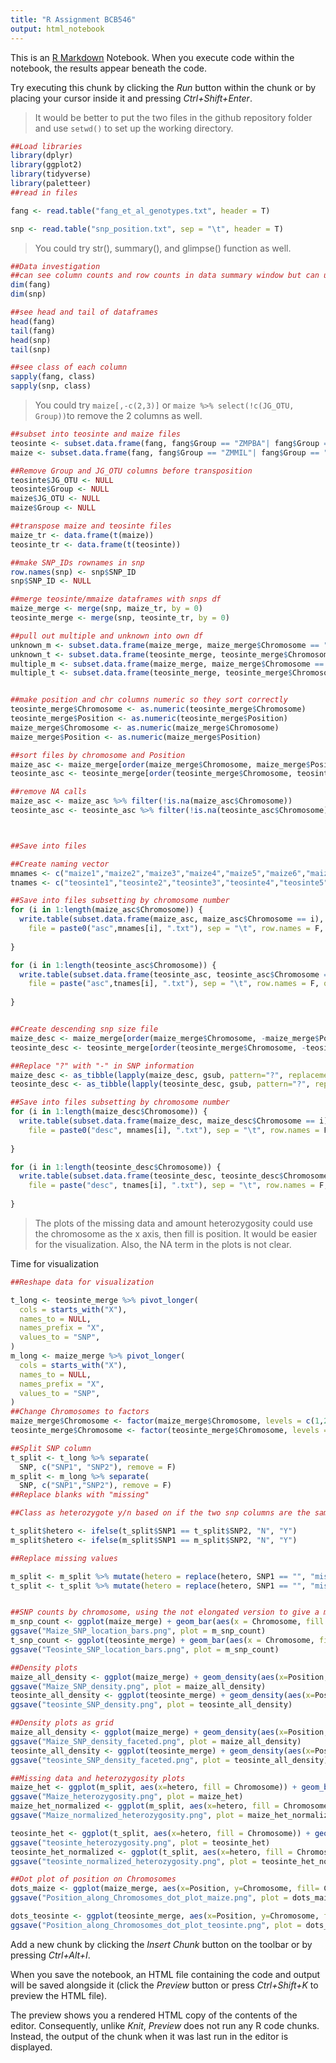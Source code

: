 ```yaml
---
title: "R Assignment BCB546"
output: html_notebook
---
```


This is an [R Markdown](http://rmarkdown.rstudio.com) Notebook. When you execute code within the notebook, the results appear beneath the code. 

Try executing this chunk by clicking the *Run* button within the chunk or by placing your cursor inside it and pressing *Ctrl+Shift+Enter*. 


> It would be better to put the two files in the github repository folder and use `setwd()` to set up the working directory.

```r
##Load libraries
library(dplyr)
library(ggplot2)
library(tidyverse)
library(paletteer)
##read in files 

fang <- read.table("fang_et_al_genotypes.txt", header = T)

snp <- read.table("snp_position.txt", sep = "\t", header = T)
```

> You could try str(), summary(), and glimpse() function as well.

```r
##Data investigation
##can see column counts and row counts in data summary window but can use the following if unsure
dim(fang)
dim(snp)

##see head and tail of dataframes
head(fang)
tail(fang)
head(snp)
tail(snp)

##see class of each column
sapply(fang, class)
sapply(snp, class)
```


> You could try `maize[,-c(2,3)]` or `maize %>% select(!c(JG_OTU, Group))`to remove the 2 columns as well.

```r
##subset into teosinte and maize files
teosinte <- subset.data.frame(fang, fang$Group == "ZMPBA"| fang$Group == "ZMPIL"|fang$Group == "ZMPJA")
maize <- subset.data.frame(fang, fang$Group == "ZMMIL"| fang$Group == "ZMMLR"|fang$Group == "ZMMMR")

##Remove Group and JG_OTU columns before transposition
teosinte$JG_OTU <- NULL
teosinte$Group <- NULL
maize$JG_OTU <- NULL
maize$Group <- NULL

##transpose maize and teosinte files 
maize_tr <- data.frame(t(maize))
teosinte_tr <- data.frame(t(teosinte))

##make SNP_IDs rownames in snp
row.names(snp) <- snp$SNP_ID
snp$SNP_ID <- NULL

##merge teosinte/mmaize dataframes with snps df
maize_merge <- merge(snp, maize_tr, by = 0)
teosinte_merge <- merge(snp, teosinte_tr, by = 0)

##pull out multiple and unknown into own df 
unknown_m <- subset.data.frame(maize_merge, maize_merge$Chromosome == "unknown")
unknown_t <- subset.data.frame(teosinte_merge, teosinte_merge$Chromosome == "unknown")
multiple_m <- subset.data.frame(maize_merge, maize_merge$Chromosome == "multiple")
multiple_t <- subset.data.frame(teosinte_merge, teosinte_merge$Chromosome == "multiple")


##make position and chr columns numeric so they sort correctly
teosinte_merge$Chromosome <- as.numeric(teosinte_merge$Chromosome)
teosinte_merge$Position <- as.numeric(teosinte_merge$Position)
maize_merge$Chromosome <- as.numeric(maize_merge$Chromosome)
maize_merge$Position <- as.numeric(maize_merge$Position)

##sort files by chromosome and Position
maize_asc <- maize_merge[order(maize_merge$Chromosome, maize_merge$Position),]
teosinte_asc <- teosinte_merge[order(teosinte_merge$Chromosome, teosinte_merge$Position),]

##remove NA calls 
maize_asc <- maize_asc %>% filter(!is.na(maize_asc$Chromosome))
teosinte_asc <- teosinte_asc %>% filter(!is.na(teosinte_asc$Chromosome))



##Save into files

##Create naming vector 
mnames <- c("maize1","maize2","maize3","maize4","maize5","maize6","maize7","maize8","maize9","maize10")
tnames <- c("teosinte1","teosinte2","teosinte3","teosinte4","teosinte5","teosinte6","teosinte7","teosinte8","teosinte9","teosinte10")

##Save into files subsetting by chromosome number
for (i in 1:length(maize_asc$Chromosome)) {
  write.table(subset.data.frame(maize_asc, maize_asc$Chromosome == i),
    file = paste0("asc",mnames[i], ".txt"), sep = "\t", row.names = F, quote = F)
  
}

for (i in 1:length(teosinte_asc$Chromosome)) {
  write.table(subset.data.frame(teosinte_asc, teosinte_asc$Chromosome == i),
    file = paste("asc",tnames[i], ".txt"), sep = "\t", row.names = F, quote = F)
  
}


##Create descending snp size file
maize_desc <- maize_merge[order(maize_merge$Chromosome, -maize_merge$Position),]
teosinte_desc <- teosinte_merge[order(teosinte_merge$Chromosome, -teosinte_merge$Position),]

##Replace "?" with "-" in SNP information
maize_desc <- as_tibble(lapply(maize_desc, gsub, pattern="?", replacement="-", fixed=T))
teosinte_desc <- as_tibble(lapply(teosinte_desc, gsub, pattern="?", replacement= "-", fixed=T))

##Save into files subsetting by chromosome number
for (i in 1:length(maize_desc$Chromosome)) {
  write.table(subset.data.frame(maize_desc, maize_desc$Chromosome == i),
    file = paste0("desc", mnames[i], ".txt"), sep = "\t", row.names = F, quote = F)
  
}

for (i in 1:length(teosinte_desc$Chromosome)) {
  write.table(subset.data.frame(teosinte_desc, teosinte_desc$Chromosome == i),
    file = paste("desc", tnames[i], ".txt"), sep = "\t", row.names = F, quote = F)
  
}

```


>The plots of the missing data and amount heterozygosity could use the chromosome as the x axis, then fill is position. It would be easier for the visualization. Also, the NA term in the plots is not clear. 




Time for visualization
```r
##Reshape data for visualization

t_long <- teosinte_merge %>% pivot_longer(
  cols = starts_with("X"),
  names_to = NULL,
  names_prefix = "X",
  values_to = "SNP",
)
m_long <- maize_merge %>% pivot_longer(
  cols = starts_with("X"),
  names_to = NULL,
  names_prefix = "X",
  values_to = "SNP",
)
##Change Chromosomes to factors
maize_merge$Chromosome <- factor(maize_merge$Chromosome, levels = c(1,2,3,4,5,6,7,8,9,10))
teosinte_merge$Chromosome <- factor(teosinte_merge$Chromosome, levels = c(1,2,3,4,5,6,7,8,9,10))

##Split SNP column 
t_split <- t_long %>% separate(
  SNP, c("SNP1", "SNP2"), remove = F)
m_split <- m_long %>% separate(
  SNP, c("SNP1","SNP2"), remove = F)
##Replace blanks with "missing"

##Class as heterozygote y/n based on if the two snp columns are the same

t_split$hetero <- ifelse(t_split$SNP1 == t_split$SNP2, "N", "Y")
m_split$hetero <- ifelse(m_split$SNP1 == m_split$SNP2, "N", "Y")

##Replace missing values 

m_split <- m_split %>% mutate(hetero = replace(hetero, SNP1 == "", "missing"))
t_split <- t_split %>% mutate(hetero = replace(hetero, SNP1 == "", "missing"))


##SNP counts by chromosome, using the not elongated version to give a more accurate count of snp locations
m_snp_count <- ggplot(maize_merge) + geom_bar(aes(x = Chromosome, fill = Chromosome)) + theme_minimal(base_size = 15) + scale_fill_brewer(palette = "PRGn")
ggsave("Maize_SNP_location_bars.png", plot = m_snp_count)
t_snp_count <- ggplot(teosinte_merge) + geom_bar(aes(x = Chromosome, fill = Chromosome)) + theme_minimal(base_size = 15) +scale_fill_brewer(palette = "Spectral")
ggsave("Teosinte_SNP_location_bars.png", plot = m_snp_count)

##Density plots
maize_all_density <- ggplot(maize_merge) + geom_density(aes(x=Position, fill = Chromosome), alpha = .25,) + theme_minimal()
ggsave("Maize_SNP_density.png", plot = maize_all_density)
teosinte_all_density <- ggplot(teosinte_merge) + geom_density(aes(x=Position, fill = Chromosome), alpha = .25,) + theme_minimal()
ggsave("teosinte_SNP_density.png", plot = teosinte_all_density)

##Density plots as grid
maize_all_density <- ggplot(maize_merge) + geom_density(aes(x=Position, fill = Chromosome), alpha = .25,) + theme_minimal() + facet_wrap(~Chromosome)
ggsave("Maize_SNP_density_faceted.png", plot = maize_all_density)
teosinte_all_density <- ggplot(teosinte_merge) + geom_density(aes(x=Position, fill = Chromosome), alpha = .25,) + theme_minimal() + facet_wrap(~Chromosome)
ggsave("teosinte_SNP_density_faceted.png", plot = teosinte_all_density)

##Missing data and heterozygosity plots
maize_het <- ggplot(m_split, aes(x=hetero, fill = Chromosome)) + geom_bar(position = position_dodge()) + theme_minimal() + scale_fill_brewer(palette = "Spectral") 
ggsave("Maize_heterozygosity.png", plot = maize_het)
maize_het_normalized <- ggplot(m_split, aes(x=hetero, fill = Chromosome)) + geom_bar(position = position_fill()) + theme_minimal() + scale_fill_brewer(palette = "Spectral") 
ggsave("Maize_normalized_heterozygosity.png", plot = maize_het_normalized)

teosinte_het <- ggplot(t_split, aes(x=hetero, fill = Chromosome)) + geom_bar(position = position_dodge()) + theme_minimal() + scale_fill_brewer(palette = "Spectral") 
ggsave("teosinte_heterozygosity.png", plot = teosinte_het)
teosinte_het_normalized <- ggplot(t_split, aes(x=hetero, fill = Chromosome)) + geom_bar(position = position_fill()) + theme_minimal() + scale_fill_brewer(palette = "Spectral") 
ggsave("teosinte_normalized_heterozygosity.png", plot = teosinte_het_normalized)

##Dot plot of position on Chromosomes
dots_maize <- ggplot(maize_merge, aes(x=Position, y=Chromosome, fill= Chromosome)) + geom_point(size=2, alpha=.5) + scale_fill_brewer(palette = "Paired")
ggsave("Position_along_Chromosomes_dot_plot_maize.png", plot = dots_maize)

dots_teosinte <- ggplot(teosinte_merge, aes(x=Position, y=Chromosome, fill= Chromosome)) + geom_point(size=2, alpha=.5) + scale_fill_brewer(palette = "Paired")
ggsave("Position_along_Chromosomes_dot_plot_teosinte.png", plot = dots_teosinte)
```

Add a new chunk by clicking the *Insert Chunk* button on the toolbar or by pressing *Ctrl+Alt+I*.

When you save the notebook, an HTML file containing the code and output will be saved alongside it (click the *Preview* button or press *Ctrl+Shift+K* to preview the HTML file).

The preview shows you a rendered HTML copy of the contents of the editor. Consequently, unlike *Knit*, *Preview* does not run any R code chunks. Instead, the output of the chunk when it was last run in the editor is displayed.
